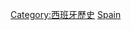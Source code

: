{{Commons category|Events in Spain}}
{{Portal|西班牙}}

[[Category:西班牙歷史|Category:西班牙歷史]]
[[Category:欧洲各国事件|Spain]]
